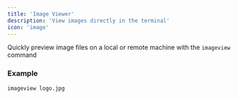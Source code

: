```yaml
---
title: 'Image Viewer'
description: 'View images directly in the terminal'
icon: 'image'
---
```


Quickly preview image files on a local or remote machine with the `imageview` command

### Example

```
imageview logo.jpg
```
